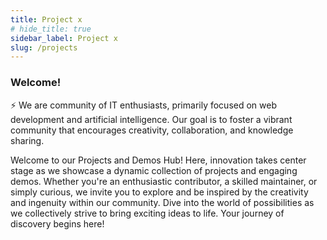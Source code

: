 ```yaml
---
title: Project x
# hide_title: true
sidebar_label: Project x
slug: /projects
---
```




### Welcome!



⚡️  We are community of IT enthusiasts, primarily focused on web development and artificial intelligence. Our goal is to foster a vibrant community that encourages creativity, collaboration, and knowledge sharing.


Welcome to our Projects and Demos Hub! Here, innovation takes center stage as we showcase a dynamic collection of projects and engaging demos. Whether you're an enthusiastic contributor, a skilled maintainer, or simply curious, we invite you to explore and be inspired by the creativity and ingenuity within our community. Dive into the world of possibilities as we collectively strive to bring exciting ideas to life. Your journey of discovery begins here!


<!-- ⚡️ The quick brown fox jumps over the lazy dog.

🌍 Building a custom tech stack is expensive. Instead, **focus on your content** and just write Markdown files.

💥 Ready for more? Use **advanced features** like versioning, i18n, search and theme customizations. 💸



### Techs and tools

<container align="center">
  <div>
    <img src="/img/vendor/microsoft_logo.svg" width="150" height="100" />
    <img src="/img/vendor/docusaurus_logo.svg" width="150" height="100" />
    <img src="/img/vendor/react_logo.svg" width="150" height="100" />
    <img src="/img/main/mkjs.svg" width="150" height="100" />
    <img src="/img/vendor/vscode.svg" width="150" height="100" />
  </div>
</container>

